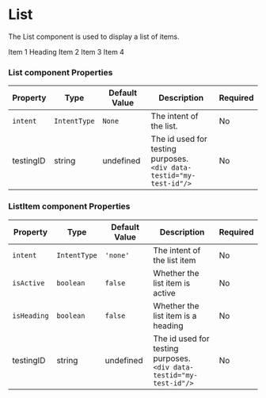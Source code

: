 

<Meta title="Components/List" component={List}/>

# List

The List component is used to display a list of items.

<Canvas>
    <List>
        <List.Item key="1">
            Item 1
        </List.Item>
        <List.Item key="1" isHeading>
            Heading
        </List.Item>
        <List.Item key="1">
            Item 2
        </List.Item>
        <List.Item key="1">
            Item 3
        </List.Item>
        <List.Item key="1">
            Item 4
        </List.Item>
    </List>
</Canvas>

### List component Properties

|Property|Type|Default Value|Description|Required|
|---|---|---|---|---|
|`intent`|`IntentType`|`None`|The intent of the list.|No|
|testingID| string | undefined | The id used for testing purposes.<br/>`<div data-testid="my-test-id"/>` |No|


### ListItem component Properties

|Property|Type|Default Value|Description|Required|
|---|---|---|---|---|
|`intent`|`IntentType`|`'none'`|The intent of the list item|No|
|`isActive`|`boolean`|`false`|Whether the list item is active|No|
|`isHeading`|`boolean`|`false`|Whether the list item is a heading|No|
|testingID| string | undefined | The id used for testing purposes.<br/>`<div data-testid="my-test-id"/>` |No|

